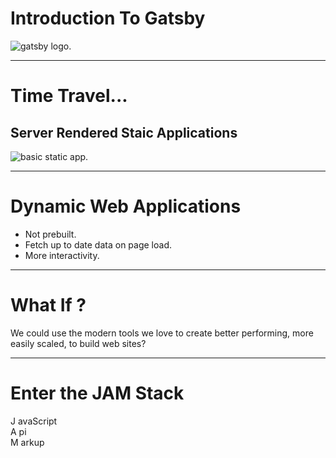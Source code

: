 
# Introduction To Gatsby

<img src={gatsbyLogoSVG} alt="gatsby logo." />

---

# Time Travel...

## Server Rendered Staic Applications

<img src={basicStaticApp} alt="basic static app." />

---

# Dynamic Web Applications

- Not prebuilt.
- Fetch up to date data on page load.
- More interactivity.

---

# What If ?

We could use the modern tools we love to create
better performing, more easily scaled, to build web sites?

---

# Enter the JAM Stack

<div
  style={{ display: "flex", flexDirection: "column", alignItems: "flex-start" }}
>
  <div style={{ display: "flex" }}>
    <span style={{ fontWeight: "bold", color: "purple", display: "inline" }}>
      J
    </span>
    <span style={{ display: "inline" }}>avaScript</span>
  </div>
  <div style={{ display: "flex" }}>
    <span style={{ fontWeight: "bold", color: "purple", display: "inline" }}>
      A
    </span>
    <span style={{ display: "inline" }}>pi</span>
  </div>
  <div style={{ display: "flex" }}>
    <span style={{ fontWeight: "bold", color: "purple", display: "inline" }}>
      M
    </span>
    <span style={{ display: "inline" }}>arkup</span>
  </div>
</div>
